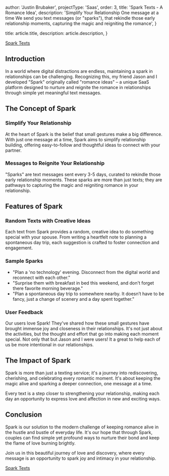 
  author: 'Justin Brubaker',
  projectType: 'Saas',
  order: 3,
  title: 'Spark Texts - A Romance Idea',
  description:
    'Simplify Your Relationship One message at a time We send you text messages (or "sparks"), that rekindle those early relationship moments, capturing the magic and reigniting the romance',
}

  title: article.title,
  description: article.description,
}


<div
  style={{ display: 'flex', justifyContent: ',start', marginBottom: '-60px' }}
>
  <a href="https://sparktexts.co/" target="_blank" rel="noopener">
    Spark Texts
  </a>
</div>

## Introduction

In a world where digital distractions are endless, maintaining a spark in relationships can be challenging. Recognizing this, my friend Jason and I developed "Spark" originally called "romance ideas" – a unique SaaS platform designed to nurture and reignite the romance in relationships through simple yet meaningful text messages.

## The Concept of Spark

### Simplify Your Relationship

At the heart of Spark is the belief that small gestures make a big difference. With just one message at a time, Spark aims to simplify relationship building, offering easy-to-follow and thoughtful ideas to connect with your partner.

### Messages to Reignite Your Relationship

"Sparks" are text messages sent every 3-5 days, curated to rekindle those early relationship moments. These sparks are more than just texts; they are pathways to capturing the magic and reigniting romance in your relationship.

## Features of Spark

### Random Texts with Creative Ideas

Each text from Spark provides a random, creative idea to do something special with your spouse. From writing a heartfelt note to planning a spontaneous day trip, each suggestion is crafted to foster connection and engagement.

### Sample Sparks

- "Plan a 'no technology' evening. Disconnect from the digital world and reconnect with each other."
- "Surprise them with breakfast in bed this weekend, and don't forget there favorite morning beverage."
- "Plan a spontaneous day trip to somewhere nearby. It doesn’t have to be fancy, just a change of scenery and a day spent together."

### User Feedback

Our users love Spark! They've shared how these small gestures have brought immense joy and closeness in their relationships. It's not just about the activities, but the thought and effort that go into making each moment special.
Not only that but Jason and I were users! It a great to help each of us be more intentional in our relationships.

## The Impact of Spark

Spark is more than just a texting service; it's a journey into rediscovering, cherishing, and celebrating every romantic moment. It's about keeping the magic alive and sparking a deeper connection, one message at a time.

Every text is a step closer to strengthening your relationship, making each day an opportunity to express love and affection in new and exciting ways.

## Conclusion

Spark is our solution to the modern challenge of keeping romance alive in the hustle and bustle of everyday life. It's our hope that through Spark, couples can find simple yet profound ways to nurture their bond and keep the flame of love burning brightly.

Join us in this beautiful journey of love and discovery, where every message is an opportunity to spark joy and intimacy in your relationship.

<a href="https://sparktexts.co/" target="_blank" rel="noopener">
  Spark Texts
</a>
